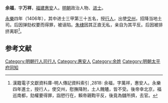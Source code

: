 '''余福'''，字'''万祥'''，[[福建|福建]][[惠安|惠安]]人。[[明朝|明朝]]政治人物、[[进士|进士]]。

[[永乐_(明朝)|永樂]]四年（1406年），其中进士三甲第三十五名，授[[行人|行人]]，出使[[交州|交州]]，招降当地土司。后因弹劾权要而得罪，被诬陷。[[朱棣|朱棣]]因其正直无私，亲自为其平反。后因被排挤离职<ref>漢籍電子文獻資料庫-明人傳記資料索引 ,2818: 余福，字萬祥，惠安人。永樂四年進士，授行人，使交州，慰撫降附，土人餽贐，皆不受。後帝幸北京，福巡南都，劾權要得罪，詣愬行在，賴帝親鞫平反，後竟為讎所擠，去官。</ref>。

==参考文献==
{{reflist}}
{{明朝人物小作品}}
{{永樂四年丙戌科殿試金榜}}

{{DEFAULTSORT:Yu余}}
[[Category:明朝行人司行人|Category:明朝行人司行人]]
[[Category:惠安人|Category:惠安人]]
[[Category:余姓|Category:余姓]]
[[Category:明朝太平府同知|Category:明朝太平府同知]]